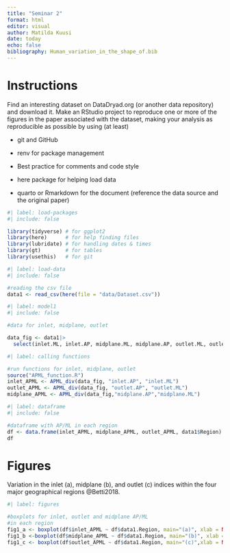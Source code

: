 ```yaml
---
title: "Seminar 2"
format: html
editor: visual
author: Matilda Kuusi
date: today
echo: false
bibliography: Human_variation_in_the_shape_of.bib
---
```


# Instructions

Find an interesting dataset on DataDryad.org (or another data repository) and download it. Make an RStudio project to reproduce one or more of the figures in the paper associated with the dataset, making your analysis as reproducible as possible by using (at least)

-   git and GitHub

-   renv for package management

-   Best practice for comments and code style

-   here package for helping load data

-   quarto or Rmarkdown for the document (reference the data source and the original paper)

```r
#| label: load-packages
#| include: false

library(tidyverse) # for ggplot2
library(here)      # for help finding files
library(lubridate) # for handling dates & times
library(gt)        # for tables
library(usethis)   # for git

```

```r
#| label: load-data
#| include: false

#reading the csv file
data1 <- read_csv(here(file = "data/Dataset.csv"))
```

```r
#| label: model1
#| include: false

#data for inlet, midplane, outlet

data_fig <- data1|>
  select(inlet.ML, inlet.AP, midplane.ML, midplane.AP, outlet.ML, outlet.AP, Region)
```

```r
#| label: calling functions

#run functions for inlet, midplane, outlet
source("APML_function.R")
inlet_APML <- APML_div(data_fig, "inlet.AP", "inlet.ML")
outlet_APML <- APML_div(data_fig, "outlet.AP", "outlet.ML")
midplane_APML <- APML_div(data_fig,"midplane.AP","midplane.ML")
```

```r
#| label: dataframe
#| include: false

#dataframe with AP/ML in each region
df <- data.frame(inlet_APML, midplane_APML, outlet_APML, data1$Region)
df
```

# Figures

Variation in the inlet (a), midplane (b), and outlet (c) indices within the four major geographical regions @Betti2018.

```r
#| label: figures

#boxplots for inlet, outlet and midplane AP/ML
#in each region
fig1_a <- boxplot(df$inlet_APML ~ df$data1.Region, main="(a)", xlab = NULL, ylab="inlet AP/ML",  las=2)
fig1_b <-boxplot(df$midplane_APML ~ df$data1.Region, main="(b)", xlab = NULL, ylab="Midplane AP/ML", las=2)
fig1_c <- boxplot(df$outlet_APML ~ df$data1.Region, main="(c)",xlab = NULL, ylab="outlet AP/ML", las=2)

```
